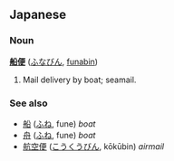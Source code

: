 == Japanese ==
=== Noun ===
'''[[船]][[便]]''' ([[ふなびん]], [[funabin]])

# Mail delivery by boat; seamail.

=== See also ===
*[[船]] ([[ふね]], fune) ''boat''
*[[舟]] ([[ふね]], fune) ''boat''
*[[航空便]] ([[こうくうびん]], kōkūbin) ''airmail''